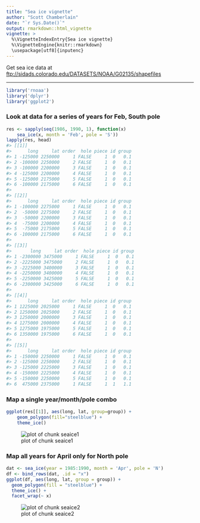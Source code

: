 ```yaml
---
title: "Sea ice vignette"
author: "Scott Chamberlain"
date: "`r Sys.Date()`"
output: rmarkdown::html_vignette
vignette: >
  %\VignetteIndexEntry{Sea ice vignette}
  %\VignetteEngine{knitr::rmarkdown}
  \usepackage[utf8]{inputenc}
---
```


Get sea ice data at <ftp://sidads.colorado.edu/DATASETS/NOAA/G02135/shapefiles>

********************


```r
library('rnoaa')
library('dplyr')
library('ggplot2')
```

### Look at data for a series of years for Feb, South pole


```r
res <- sapply(seq(1986, 1990, 1), function(x) 
    sea_ice(x, month = 'Feb', pole = 'S'))
lapply(res, head)
#> [[1]]
#>      long     lat order  hole piece id group
#> 1 -125000 2250000     1 FALSE     1  0   0.1
#> 2 -100000 2250000     2 FALSE     1  0   0.1
#> 3 -100000 2200000     3 FALSE     1  0   0.1
#> 4 -125000 2200000     4 FALSE     1  0   0.1
#> 5 -125000 2175000     5 FALSE     1  0   0.1
#> 6 -100000 2175000     6 FALSE     1  0   0.1
#> 
#> [[2]]
#>      long     lat order  hole piece id group
#> 1 -100000 2275000     1 FALSE     1  0   0.1
#> 2  -50000 2275000     2 FALSE     1  0   0.1
#> 3  -50000 2200000     3 FALSE     1  0   0.1
#> 4  -75000 2200000     4 FALSE     1  0   0.1
#> 5  -75000 2175000     5 FALSE     1  0   0.1
#> 6 -100000 2175000     6 FALSE     1  0   0.1
#> 
#> [[3]]
#>       long     lat order  hole piece id group
#> 1 -2300000 3475000     1 FALSE     1  0   0.1
#> 2 -2225000 3475000     2 FALSE     1  0   0.1
#> 3 -2225000 3400000     3 FALSE     1  0   0.1
#> 4 -2250000 3400000     4 FALSE     1  0   0.1
#> 5 -2250000 3425000     5 FALSE     1  0   0.1
#> 6 -2300000 3425000     6 FALSE     1  0   0.1
#> 
#> [[4]]
#>      long     lat order  hole piece id group
#> 1 1225000 2025000     1 FALSE     1  0   0.1
#> 2 1250000 2025000     2 FALSE     1  0   0.1
#> 3 1250000 2000000     3 FALSE     1  0   0.1
#> 4 1275000 2000000     4 FALSE     1  0   0.1
#> 5 1275000 1975000     5 FALSE     1  0   0.1
#> 6 1350000 1975000     6 FALSE     1  0   0.1
#> 
#> [[5]]
#>      long     lat order  hole piece id group
#> 1 -150000 2250000     1 FALSE     1  0   0.1
#> 2 -125000 2250000     2 FALSE     1  0   0.1
#> 3 -125000 2225000     3 FALSE     1  0   0.1
#> 4 -150000 2225000     4 FALSE     1  0   0.1
#> 5 -150000 2250000     5 FALSE     1  0   0.1
#> 6  475000 2375000     1 FALSE     1  1   1.1
```

### Map a single year/month/pole combo


```r
ggplot(res[[1]], aes(long, lat, group=group)) +
    geom_polygon(fill="steelblue") +
    theme_ice()
```

![plot of chunk seaice1](figure/seaice1-1.png)

### Map all years for April only for North pole


```r
dat <- sea_ice(year = 1985:1990, month = 'Apr', pole = 'N')
df <- bind_rows(dat, .id = "x")
ggplot(df, aes(long, lat, group = group)) +
  geom_polygon(fill = "steelblue") +
  theme_ice() +
  facet_wrap(~ x)
```

![plot of chunk seaice2](figure/seaice2-1.png)
